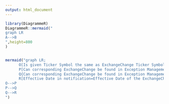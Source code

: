 ```yaml
---
output: html_document
---
```


```r
library(DiagrammeR)
DiagrammeR::mermaid("
graph LR
A-->B
",height=800
)


mermaid("graph LR;
      O[Is given Ticker Symbol the same as ExchangeChange Ticker Symbol</br>:use Source_Ticker_Symbol, if Target_Ticker_Symbol is null]
      P[Can corresponding ExchangeChange be found in Exception Management System through CUSIP</br>use Source_CUSIP, if Target_CUSIP is null]
      Q{Can corresponding ExchangeChange be found in Exception Management System through given Ticker Symbol?</br>use Source_ticker_symbol, if Target_Ticker_Symbol is null}
      R[Effective Date in notification=Effective Date of the ExchangeChange]
O-->P
P-->Q
Q-->R
")

```